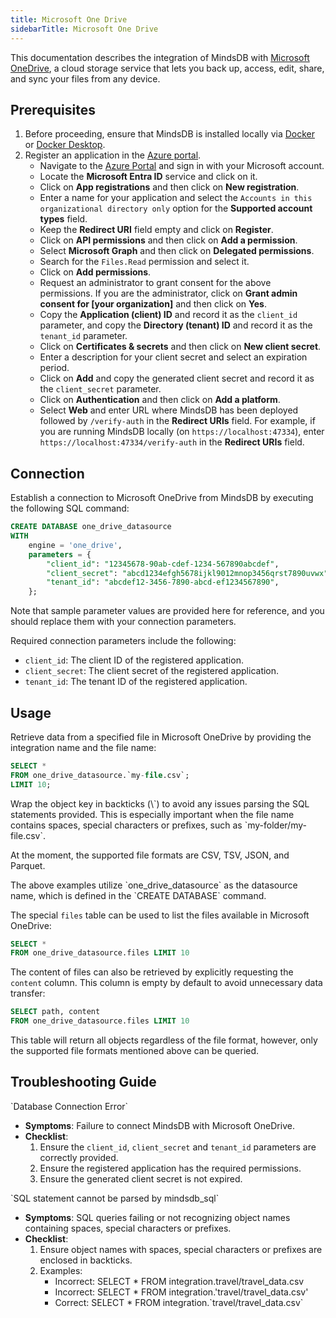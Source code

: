 ```yaml
---
title: Microsoft One Drive
sidebarTitle: Microsoft One Drive
---
```


This documentation describes the integration of MindsDB with [Microsoft OneDrive](https://www.microsoft.com/en-us/microsoft-365/onedrive/online-cloud-storage), a cloud storage service that lets you back up, access, edit, share, and sync your files from any device.

## Prerequisites

1. Before proceeding, ensure that MindsDB is installed locally via [Docker](/setup/self-hosted/docker) or [Docker Desktop](/setup/self-hosted/docker-desktop).
2. Register an application in the [Azure portal](https://portal.azure.com/).
    - Navigate to the [Azure Portal](https://portal.azure.com/#home) and sign in with your Microsoft account.
    - Locate the **Microsoft Entra ID** service and click on it.
    - Click on **App registrations** and then click on **New registration**.
    - Enter a name for your application and select the `Accounts in this organizational directory only` option for the **Supported account types** field.
    - Keep the **Redirect URI** field empty and click on **Register**.
    - Click on **API permissions** and then click on **Add a permission**.
    - Select **Microsoft Graph** and then click on **Delegated permissions**.
    - Search for the `Files.Read` permission and select it.
    - Click on **Add permissions**.
    - Request an administrator to grant consent for the above permissions. If you are the administrator, click on **Grant admin consent for [your organization]** and then click on **Yes**.
    - Copy the **Application (client) ID** and record it as the `client_id` parameter, and copy the **Directory (tenant) ID** and record it as the `tenant_id` parameter.
    - Click on **Certificates & secrets** and then click on **New client secret**.
    - Enter a description for your client secret and select an expiration period.
    - Click on **Add** and copy the generated client secret and record it as the `client_secret` parameter.
    - Click on **Authentication** and then click on **Add a platform**.
    - Select **Web** and enter URL where MindsDB has been deployed followed by `/verify-auth` in the **Redirect URIs** field. For example, if you are running MindsDB locally (on `https://localhost:47334`), enter `https://localhost:47334/verify-auth` in the **Redirect URIs** field.

## Connection

Establish a connection to Microsoft OneDrive from MindsDB by executing the following SQL command:

```sql
CREATE DATABASE one_drive_datasource
WITH
    engine = 'one_drive',
    parameters = {
        "client_id": "12345678-90ab-cdef-1234-567890abcdef",
        "client_secret": "abcd1234efgh5678ijkl9012mnop3456qrst7890uvwx",
        "tenant_id": "abcdef12-3456-7890-abcd-ef1234567890",
    };
```

<Note>
Note that sample parameter values are provided here for reference, and you should replace them with your connection parameters.
</Note>

Required connection parameters include the following:

* `client_id`: The client ID of the registered application.
* `client_secret`: The client secret of the registered application.
* `tenant_id`: The tenant ID of the registered application.

## Usage

Retrieve data from a specified file in Microsoft OneDrive by providing the integration name and the file name:

```sql
SELECT *
FROM one_drive_datasource.`my-file.csv`;
LIMIT 10;
```

<Tip>
Wrap the object key in backticks (\`) to avoid any issues parsing the SQL statements provided. This is especially important when the file name contains spaces, special characters or prefixes, such as `my-folder/my-file.csv`.

At the moment, the supported file formats are CSV, TSV, JSON, and Parquet. 
</Tip>

<Note>
The above examples utilize `one_drive_datasource` as the datasource name, which is defined in the `CREATE DATABASE` command.
</Note>

The special `files` table can be used to list the files available in Microsoft OneDrive:

```sql
SELECT *
FROM one_drive_datasource.files LIMIT 10
```

The content of files can also be retrieved by explicitly requesting the `content` column. This column is empty by default to avoid unnecessary data transfer:

```sql
SELECT path, content
FROM one_drive_datasource.files LIMIT 10
```

<Tip>
This table will return all objects regardless of the file format, however, only the supported file formats mentioned above can be queried.
</Tip>

## Troubleshooting Guide

<Warning>
`Database Connection Error`

* **Symptoms**: Failure to connect MindsDB with Microsoft OneDrive.
* **Checklist**:
    1. Ensure the `client_id`, `client_secret` and `tenant_id` parameters are correctly provided.
    2. Ensure the registered application has the required permissions.
    3. Ensure the generated client secret is not expired.
</Warning>

<Warning>
`SQL statement cannot be parsed by mindsdb_sql`

* **Symptoms**: SQL queries failing or not recognizing object names containing spaces, special characters or prefixes.
* **Checklist**:
    1. Ensure object names with spaces, special characters or prefixes are enclosed in backticks.
    2. Examples:
        * Incorrect: SELECT * FROM integration.travel/travel_data.csv
        * Incorrect: SELECT * FROM integration.'travel/travel_data.csv'
        * Correct: SELECT * FROM integration.\`travel/travel_data.csv\`
</Warning>